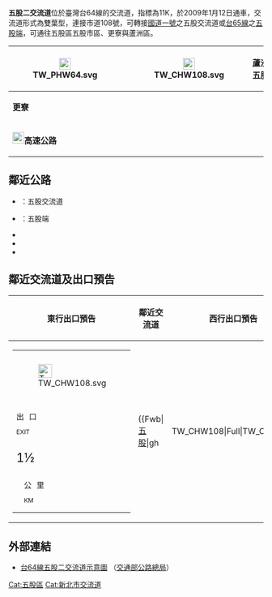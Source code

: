 {{Distinguish|五股端|五股交流道|五股一交流道}}
{{Infobox Taiwan Highway IC
| name = 五股二交流道
| name_en = Wugu Second Interchange
| rd_type = EX
| rd_number = 64
| exit = 11
| exit_name = 五股二
| location = [[臺灣|臺灣]][[新北市|新北市]][[五股區|五股區]]
| connect = {{Jct|country=TWN|CH|108}}
| goto = 
 {{Plainlist|
* 五股區[[五股坑|五股市區]]、[[更寮_(新北市)|更寮]]
* [[蘆洲區|蘆洲區]]
* [[File:TWHW1.svg|20px]][[五股交流道|五股交流道]]
 }}
| class = 複合式雙葉型
| time = 2009年1月12日
}}
'''五股二交流道'''位於臺灣台64線的交流道，指標為11K，於2009年1月12日通車，交流道形式為雙葉型，連接市道108號，可轉接[[中山高速公路|國道一號]]之五股交流道或[[台65線|台65線]]之[[五股端|五股端]]，可通往五股區五股市區、更寮與蘆洲區。
{|class="wikitable" style="text-align:center"
! rowspan="3" | [[File:TW_PHW64.svg|23px]]
| rowspan="3" | {{Taiwan Highway IC|11|五股二}}
| [[File:TW_CHW108.svg|23px]]
| '''蘆洲　五股'''
|-
| colspan="2" | '''更寮'''
|-
| colspan="2" | [[File:TWHW1.svg|23px]]'''高速公路'''
|}

== 鄰近公路 ==
* {{Jct|country=TWN|NH|1}}：五股交流道
* {{Jct|country=TWN|PH|65}}：五股端
* {{Jct|country=TWN|CH|107}}
* {{Jct|country=TWN|CH|107a}}
* {{Jct|country=TWN|CH|108}}

== 鄰近交流道及出口預告 ==
{|class="toccolours" border="1" cellpadding="4" style="margin:0 auto; border-collapse:collapse; text-align:center; white-space:nowrap"
! 東行出口預告 !! 鄰近交流道 !! 西行出口預告
|-
| style="text-align:right; font-size:15px" | {{Taiwan Highway IC|11|五股二}}
{|style="background-color:#007F00; color:#FFF; text-align:center; font-weight:bold"
| colspan="2" | <div style="margin:3px"></div>
|-
| <div style="margin-left:3px">[[File:TW_CHW108.svg|27px]]</div>
| style="line-height:21px; font-size:21px" | 蘆 洲<div style="font-size:12px">Luzhou</div>
| rowspan="2" style="border-right:2px solid #FFF" | 
| <div style="margin-left:3px">[[File:TW_CHW108.svg|27px]]</div>
| style="line-height:21px; font-size:21px" | 五 股<div style="font-size:12px">Wugu</div>
|-
| 
| style="line-height:21px; font-size:21px" | 更 寮<div style="font-size:12px">Genliao</div>
| <div style="margin-left:3px">[[File:TWHW1.svg|27px]]</div>
| style="line-height:21px; font-size:21px" | 高速公路<div style="font-size:12px">FREEWAY</div>
|-
| colspan="5" | <div style="margin-top:6px; line-height:15px; font-size:24px"><div style="display:inline-block; vertical-align:middle; margin-right:15px; font-size:15px; word-spacing:6px">出 口<div style="font-size:12px">EXIT</div></div>1½<div style="display:inline-block; vertical-align:middle; margin-left:15px; font-size:15px; word-spacing:6px">公 里<div style="font-size:12px">KM</div></div></div>
|}
|
{{Start expwy box|台灣省道快速公路}}
{{S-expwy IC|[[五股一交流道|五股一交流道]]|往　[[觀音山交流道|觀音山交流道]]}}
{{S-line|{{Jct|country=TWN|PH|64}}|11K|#9B0D15}}
{{S-expwy IC|[[三重交流道_(台64線)|三重交流道]]|往　[[江子翠交流道|江子翠交流道]]}}
{{Illus}}
{{Fwu|eh|[[八里區|八里]]}}
{{Fwi|Full|10|五股一}}
{{Fwh|ehst}}
{{Fwm|TW PHW64}}
{{Fwh|ehst|11|五股二}}
{{Fwb|[[五股區|五股]]|gh||TW_CHW108|Full|TW_CHW108||gh|[[蘆洲區|蘆洲]]}}
{{Fwh|ehst}}
{{Fwm|TW PHW64}}
{{Fwh|ehst}}
{{Fwi|Full|14|三重|三重交流道 (台64線)}}
{{Fwd|eh|[[板橋區_(台灣)|板橋]]}}
{{Fwed}}
| style="text-align:right; font-size:15px" | {{Taiwan Highway IC|11|五股二}}
{|style="background-color:#007F00; color:#FFF; text-align:center; font-weight:bold"
| colspan="2" | <div style="margin:3px"></div>
|-
| <div style="margin-left:9px">[[File:TW_CHW108.svg|21px]]</div>
| <div style="margin-left:3px; margin-right:3px; line-height:21px; font-size:21px; word-spacing:9px">五 股<div style="font-size:12px">Wugu</div></div>
| rowspan="2" style="border-right:2px solid #FFF" | 
| <div style="margin-left:3px">[[File:TW_CHW108.svg|21px]]</div>
| <div style="margin-left:3px; margin-right:6px; line-height:21px; font-size:21px; word-spacing:9px">蘆 洲<div style="font-size:12px">Luzhou</div></div>
|-
| <div style="margin-left:9px">[[File:TWHW1.svg|21px]]</div>
| <div style="margin-left:3px; margin-right:3px; line-height:21px; font-size:21px; word-spacing:9px">高速公路<div style="font-size:12px">FREEWAY</div></div>
| 
| <div style="margin-left:3px; margin-right:6px; line-height:21px; font-size:21px; word-spacing:9px">更 寮<div style="font-size:12px">Gengliao</div></div>
|-
| colspan="5" style="line-height:18px; font-size:18px; word-spacing:42px" | 右 線<div style="font-size:12px; word-spacing:30px">RIGHT LANE</div>
|}
|}

== 外部連結 ==
* [https://www.thb.gov.tw/resource/upload/Expressway/62802d99-808f-4f4f-a32b-ae9c87261df6.jpg 台64線五股二交流道示意圖] {{Wayback|url=https://www.thb.gov.tw/resource/upload/Expressway/62802d99-808f-4f4f-a32b-ae9c87261df6.jpg |date=20220126160656 }}（[[交通部公路總局|交通部公路總局]]）

{{台64線}}
{{TW-road-stub}}

[[Cat:五股區|Cat:五股區]]
[[Cat:新北市交流道|Cat:新北市交流道]]